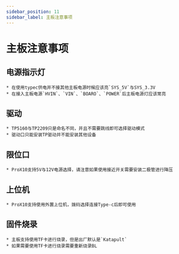 ```yaml
---
sidebar_position: 11
sidebar_label: 主板注意事项
---
```


# 主板注意事项

## 电源指示灯
    * 在使用typec供电并不接其他主板电源时候应该亮`SYS_5V`与SYS_3.3V
    * 在接入主板电源`HVIN`、`VIN`、`BOARO`、`POWER`后主板电源灯应该常亮

## 驱动

    * TP5160与TP2209只是命名不同，并且不需要跳线即可选择驱动模式
    * 驱动口只能安装TP驱动并不能安装其他设备

## 限位口
    * ProX10支持5V与12V电源选择，请注意如果使用接近开关需要安装二极管进行降压

## 上位机
    * ProX10支持使用外置上位机，拨码选择连接Type-c后即可使用

## 固件烧录

    * 主板支持使用TF卡进行烧录，但是出厂默认是`Katapult`
    * 如果需要使用TF卡进行烧录需要重新烧录BL